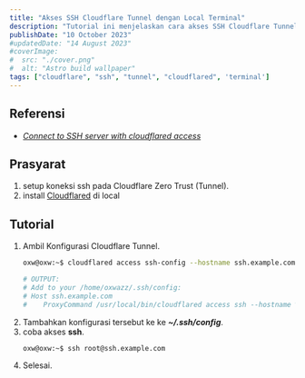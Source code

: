 ```yaml
---
title: "Akses SSH Cloudflare Tunnel dengan Local Terminal"
description: "Tutorial ini menjelaskan cara akses SSH Cloudflare Tunnel dengan Local Terminal."
publishDate: "10 October 2023"
#updatedDate: "14 August 2023"
#coverImage:
#  src: "./cover.png"
#  alt: "Astro build wallpaper"
tags: ["cloudflare", "ssh", "tunnel", "cloudflared", 'terminal']
---
```


## Referensi
* [_Connect to SSH server with cloudflared access_](https://developers.cloudflare.com/cloudflare-one/connections/connect-networks/use-cases/ssh/#connect-to-ssh-server-with-cloudflared-access)


## Prasyarat
1. setup koneksi ssh pada Cloudflare Zero Trust (Tunnel).
2. install [Cloudflared](https://developers.cloudflare.com/cloudflare-one/connections/connect-networks/downloads/#linux) di local

## Tutorial
1. Ambil Konfigurasi Cloudflare Tunnel.
   ```bash
   oxw@oxw:~$ cloudflared access ssh-config --hostname ssh.example.com

   # OUTPUT:
   # Add to your /home/oxwazz/.ssh/config:
   # Host ssh.example.com
   #    ProxyCommand /usr/local/bin/cloudflared access ssh --hostname %h
   ```
2. Tambahkan konfigurasi tersebut ke ke **_~/.ssh/config_**.
3. coba akses **ssh**.
   ```bash
   oxw@oxw:~$ ssh root@ssh.example.com
   ```
4. Selesai.
